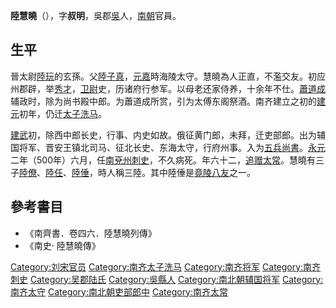 '''陸慧曉'''（{{bd|5世紀||6世紀||}}），字'''叔明'''，吳郡[[吴县|吳]]人，[[南齐|南朝]]官員。

==生平==
晉太尉[[陸玩|陸玩]]的玄孫。父[[陸子真|陸子真]]，[[元嘉_(刘宋)|元嘉]]時海陵太守。慧曉為人正直，不濫交友。初应州郡辟，举[[秀才|秀才]]，[[卫尉|卫尉]]史，历诸府行参军。以母老还家侍养，十余年不仕。[[蕭道成|蕭道成]]辅政时，除为尚书殿中郎。为蕭道成所赏，引为太傅东阁祭酒。南齐建立之初的[[建元_(南齐)|建元]]初年，仍迁[[太子洗马|太子洗马]]。

[[建武_(南齐)|建武]]初，除西中郎长史，行事、内史如故。俄征黄门郎，未拜，迁吏部郎。出为辅国将军、晋安王镇北司马、征北长史、东海太守，行府州事。入为[[五兵尚書|五兵尚書]]。[[永元_(南齐)|永元]]二年（500年）六月，任[[南兗州|南兗州]][[刺史|刺史]]，不久病死。年六十二，[[追赠|追赠]][[太常|太常]]。慧曉有三子[[陸僚|陸僚]]、[[陸任|陸任]]、[[陸倕|陸倕]]，時人稱三陸。其中陸倕是[[竟陵八友|竟陵八友]]之一。

==參考書目==
* 《南齊書．卷四六．陸慧曉列傳》
* 《南史· 陸慧曉傳》

[[Category:刘宋官员|Category:刘宋官员]]
[[Category:南齐太子洗马|Category:南齐太子洗马]]
[[Category:南齐将军|Category:南齐将军]]
[[Category:南齐刺史|Category:南齐刺史]]
[[Category:吴郡陆氏|Category:吴郡陆氏]]
[[Category:吳縣人|Category:吳縣人]]
[[Category:南北朝辅国将军|Category:南北朝辅国将军]]
[[Category:南齐太守|Category:南齐太守]]
[[Category:南北朝吏部郎中|Category:南北朝吏部郎中]]
[[Category:南齐太常|Category:南齐太常]]